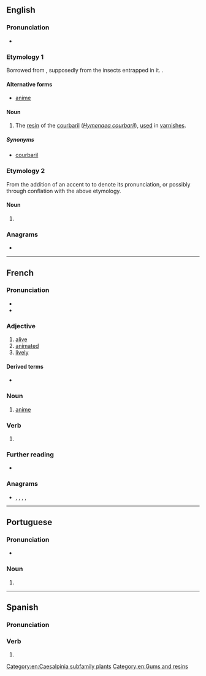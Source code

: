 {{also|anime|Anime|ànime|animê}}
==English==

===Pronunciation===
* {{IPA|en|/ˈæ.nɪ.meɪ/}}

===Etymology 1===
{{wikipedia|Hymenaea courbaril}}
Borrowed from {{bor|en|fr|animé||[[animated]]}}, supposedly from the insects entrapped in it. {{doublet|en|animate}}.

====Alternative forms====
* {{qualifier|improper}} [[anime]]

====Noun====
{{en-noun|-}}

# The [[resin]] of the [[courbaril]] (''[[Hymenaea courbaril]]''), [[use]]d in [[varnish]]es.

=====Synonyms=====
* {{qualifier|dated}} [[courbaril]]

===Etymology 2===
From the addition of an accent to {{m|en|anime}} to denote its pronunciation, or possibly through conflation with the above etymology.

====Noun====
{{en-noun|~|animé|s}}

# {{lb|en|informal}} {{alternative spelling of|en|anime}}

===Anagrams===
* {{anagrams|en|a=aeimn|-amine|I mean|Maine|amine|maine|manie|minae|minæ}}

[[Category:en:Caesalpinia subfamily plants]]
[[Category:en:Gums and resins]]

----

==French==

===Pronunciation===
* {{fr-IPA}}
* {{audio|fr|LL-Q150 (fra)-Lepticed7-animé.wav|Audio}}

===Adjective===
{{fr-adj}}

# [[alive]]
# [[animated]]
# [[lively]]

====Derived terms====
* {{l|fr|dessin animé}}

===Noun===
{{fr-noun|m}}

# [[anime#English|anime]]

===Verb===
{{fr-past participle}}

# {{inflection of|fr|animer||past|part}}

===Further reading===
* {{R:TLFi}}

===Anagrams===
* {{l|fr|en ami}}, {{l|fr|Maine}}, {{l|fr|manie}}, {{l|fr|manié}}, {{l|fr|menai}}

----

==Portuguese==

===Pronunciation===
* {{rhymes|pt|ɛ}}

===Noun===
{{pt-noun|m|s}}

# {{alternative form of|pt|anime|from=Portugal}}

----

==Spanish==

===Pronunciation===
{{es-IPA}}

===Verb===
{{head|es|verb form}}

# {{es-verb form of|ending=ar|mood=indicative|tense=preterite|pers=1|number=singular|animar}}